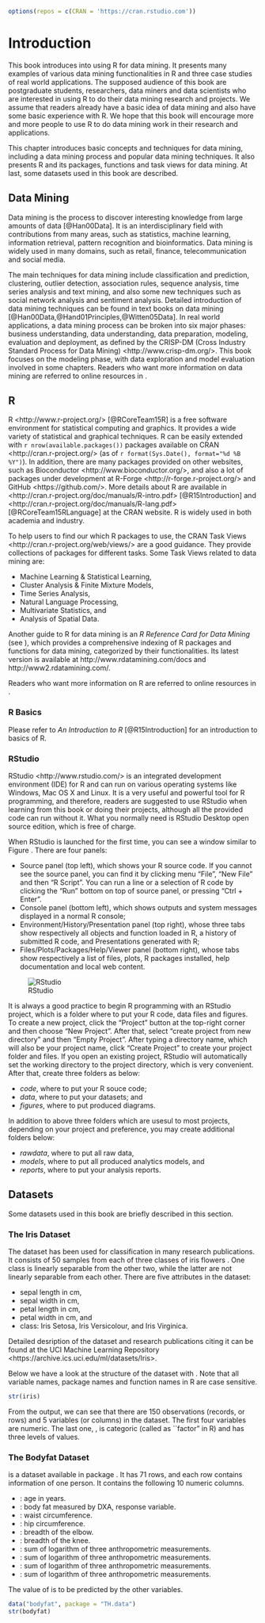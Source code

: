 ```r
options(repos = c(CRAN = 'https://cran.rstudio.com'))
```

# Introduction {#intro}

This book introduces into using R for data mining. It presents many examples of various data mining functionalities in R and three case studies of real world applications. The supposed audience of this book are postgraduate students, researchers, data miners and data scientists who are interested in using R to do their data mining research and projects. We assume that readers already have a basic idea of data mining and also have some basic experience with R. We hope that this book will encourage more and more people to use R to do data mining work in their research and applications.

This chapter introduces basic concepts and techniques for data mining, including a data mining process and popular data mining techniques. It also presents R and its packages, functions and task views for data mining. At last, some datasets used in this book are described.



## Data Mining

Data mining \index{data mining} is the process to discover interesting knowledge from large amounts of data [@Han00Data]. It is an interdisciplinary field with contributions from many areas, such as statistics, machine learning, information retrieval, pattern recognition and bioinformatics. Data mining is widely used in many domains, such as retail, finance, telecommunication and social media.

The main techniques for data mining include classification and prediction, clustering, outlier detection, association rules, sequence analysis, time series analysis and text mining, and also some new techniques such as social network analysis and sentiment analysis. Detailed introduction of data mining techniques can be found in text books on data mining [@Han00Data,@Hand01Principles,@Witten05Data]. In real world applications, a data mining process can be broken into six major phases: business understanding, data understanding, data preparation, modeling, evaluation and deployment, as defined by the CRISP-DM (Cross Industry Standard Process for Data Mining) \<http://www.crisp-dm.org/>. This book focuses on the modeling phase, with data exploration and model evaluation involved in some chapters. Readers who want more information on data mining are referred to online resources in \autoref{ch:resources}.




## R

R \index{R} \<http://www.r-project.org/> [@RCoreTeam15R] is a free software environment for statistical computing and graphics. It provides a wide variety of statistical and graphical techniques. R can be easily extended with `r nrow(available.packages())` packages available on CRAN \<http://cran.r-project.org/> (as of `r format(Sys.Date(), format="%d %B %Y")`). In addition, there are many packages provided on other websites, such as Bioconductor \<http://www.bioconductor.org/>, and also a lot of packages under development at R-Forge \<http://r-forge.r-project.org/> and GitHub \<https://github.com/>. More details about R are available in \textit{An Introduction to R}  \<http://cran.r-project.org/doc/manuals/R-intro.pdf> [@R15Introduction] and \textit{R Language Definition}  \<http://cran.r-project.org/doc/manuals/R-lang.pdf> [@RCoreTeam15RLanguage] at the CRAN website. R is widely used in both academia and industry.


To help users to find our which R packages to use, the CRAN Task Views \<http://cran.r-project.org/web/views/> are a good guidance. They provide collections of packages for different tasks. Some Task Views related to data mining are: 

- Machine Learning \& Statistical Learning,
- Cluster Analysis \& Finite Mixture Models, 
- Time Series Analysis,
- Natural Language Processing,
- Multivariate Statistics, and 
- Analysis of Spatial Data. 
 

Another guide to R for data mining is an *R Reference Card for Data Mining* (see \autopageref{ch:refcard}), which provides a comprehensive indexing of R packages and functions for data mining, categorized by their functionalities. Its latest version is available at http://www.rdatamining.com/docs and http://www2.rdatamining.com/.

Readers who want more information on R are referred to online resources in \autoref{ch:resources}.


### R Basics

Please refer to *An Introduction to R* [@R15Introduction] for an introduction to basics of R.



### RStudio
RStudio \<http://www.rstudio.com/> is an integrated development environment (IDE) for R and can run on various operating systems like Windows, Mac OS X and Linux. It is a very useful and powerful tool for R programming, and therefore, readers are suggested to use RStudio when learning from this book or doing their projects, although all the provided code can run without it. What you normally need is RStudio Desktop open source edition, which is free of charge.

When RStudio is launched for the first time, you can see a window similar to Figure \ref{fig:intro:rstudio}. There are four panels:

- Source panel (top left), which shows your R source code. If you cannot see the source panel, you can find it by clicking menu "File", "New File" and then "R Script". You can run a line or a selection of R code by clicking the "Run" bottom on top of source panel, or pressing "Ctrl + Enter".
- Console panel (bottom left), which shows outputs and system messages displayed in a normal R console;
- Environment/History/Presentation panel (top right), whose three tabs show respectively all objects and function loaded in R, a history of submitted R code, and Presentations generated with R; 
- Files/Plots/Packages/Help/Viewer panel (bottom right), whose tabs show respectively a list of files, plots, R packages installed, help documentation and local web content.


![RStudio](figures/rstudio.png)


It is always a good practice to begin R programming with an RStudio project, which is a folder where to put your R code, data files and figures. To create a new project, click
the "Project" button at the top-right corner and then choose "New Project". After that, select "create project from new directory" and then "Empty Project". After typing a directory name, which will also be your project name, click "Create Project" to create your project folder and files. If you open an existing project, RStudio will automatically set the working directory to the project directory, which is very convenient. After that, create three folders as below:

- *code*, where to put your R souce code;
- *data*, where to put your datasets; and
- *figures*, where to put produced diagrams.

In addition to above three folders which are usesul to most projects, depending on your project and preference, you may create additional folders below:

- *rawdata*, where to put all raw data,
- *models*, where to put all produced analytics models, and 
- *reports*, where to put your analysis reports.



## Datasets

Some datasets used in this book are briefly described in this section.

### The Iris Dataset \label{sec:intro:data:iris}
The \code{iris} dataset has been used for classification in many research publications. It consists of 50 samples from each of three classes of iris flowers \cite{Frank10UCI}. One class is linearly separable from the other two, while the latter are not linearly separable from each other. There are five attributes in the dataset:

- sepal length in cm,
- sepal width in cm, 
- petal length in cm, 
- petal width in cm, and 
- class: Iris Setosa, Iris Versicolour, and Iris Virginica.

Detailed desription of the dataset and research publications citing it can be found at the UCI Machine Learning Repository \<https://archive.ics.uci.edu/ml/datasets/Iris>.

Below we have a look at the structure of the dataset with \func{str()}. Note that all variable names, package names and function names in R are case sensitive. 
```r
str(iris)
```
From the output, we can see that there are 150 observations (records, or rows) and 5 variables (or columns) in the dataset. The first four variables are numeric. The last one, \code{Species}, is categoric (called as ``factor" in R) and has three levels of values.


### The Bodyfat Dataset \label{sec:intro:data:bodyfat}
\code{Bodyfat} is a dataset available in package \pack{TH.data}\cite{Hothorn15THdata:}. It has 71 rows, and each row contains information of one person. It contains the following 10 numeric columns.

- \code{age}: age in years.
- \code{DEXfat}: body fat measured by DXA, response variable.
- \code{waistcirc}: waist circumference.
- \code{hipcirc}: hip circumference.
- \code{elbowbreadth}: breadth of the elbow.
- \code{kneebreadth}: breadth of the knee.
- \code{anthro3a}: sum of logarithm of three anthropometric measurements.
- \code{anthro3b}: sum of logarithm of three anthropometric measurements.
- \code{anthro3c}: sum of logarithm of three anthropometric measurements.
- \code{anthro4}: sum of logarithm of three anthropometric measurements.

The value of \code{DEXfat} is to be predicted by the other variables.

```r
data("bodyfat", package = "TH.data")
str(bodyfat)
```



